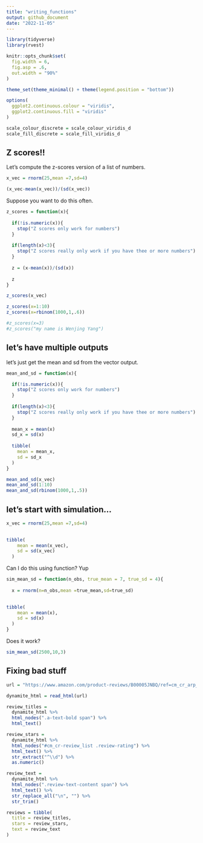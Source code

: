 ```yaml
---
title: "writing_functions"
output: github_document
date: "2022-11-05"
---
```


```r
library(tidyverse)
library(rvest)

knitr::opts_chunk$set(
  fig.width = 6,
  fig.asp = .6,
  out.width = "90%"
)

theme_set(theme_minimal() + theme(legend.position = "bottom"))

options(
  ggplot2.continuous.colour = "viridis",
  ggplot2.continuous.fill = "viridis"
)

scale_colour_discrete = scale_colour_viridis_d
scale_fill_discrete = scale_fill_viridis_d
```


## Z scores!!

Let's compute the z-scores version of a list of numbers.

```r
x_vec = rnorm(25,mean =7,sd=4)

(x_vec-mean(x_vec))/(sd(x_vec))
```

Suppose you want to do this often.

```r
z_scores = function(x){
  
  if(!is.numeric(x)){
    stop("Z scores only work for numbers")
  }
  
  if(length(x)<3){
    stop("Z scores really only work if you have thee or more numbers")
  }
  
  z = (x-mean(x))/(sd(x))
  
  z
}
```

```r
z_scores(x_vec)

z_scores(x=1:10)
z_scores(x=rbinom(1000,1,.6))

#z_scores(x=3)
#z_scores("my name is Wenjing Yang")
```

## let's have multiple outputs

let's just get the mean and sd from the vector output.

```r
mean_and_sd = function(x){

  if(!is.numeric(x)){
    stop("Z scores only work for numbers")
  }
  
  if(length(x)<3){
    stop("Z scores really only work if you have thee or more numbers")
  }
  
  mean_x = mean(x)
  sd_x = sd(x)
  
  tibble(
    mean = mean_x,
    sd = sd_x
  )
}
```

```r
mean_and_sd(x_vec)
mean_and_sd(1:10)
mean_and_sd(rbinom(1000,1,.5))
```

## let's start with simulation...

```r
x_vec = rnorm(25,mean =7,sd=4)

  
tibble(
    mean = mean(x_vec),
    sd = sd(x_vec)
  )
```

Can I do this using function? Yup

```r
sim_mean_sd = function(n_obs, true_mean = 7, true_sd = 4){
  
  x = rnorm(n=n_obs,mean =true_mean,sd=true_sd)

  
tibble(
    mean = mean(x),
    sd = sd(x)
  )
}
```

Does it work?

```r
sim_mean_sd(2500,10,3)
```

## Fixing bad stuff

```r
url = "https://www.amazon.com/product-reviews/B00005JNBQ/ref=cm_cr_arp_d_viewopt_rvwer?ie=UTF8&reviewerType=avp_only_reviews&sortBy=recent&pageNumber=1"

dynamite_html = read_html(url)

review_titles = 
  dynamite_html %>%
  html_nodes(".a-text-bold span") %>%
  html_text()

review_stars = 
  dynamite_html %>%
  html_nodes("#cm_cr-review_list .review-rating") %>%
  html_text() %>%
  str_extract("^\\d") %>%
  as.numeric()

review_text = 
  dynamite_html %>%
  html_nodes(".review-text-content span") %>%
  html_text() %>% 
  str_replace_all("\n", "") %>% 
  str_trim()

reviews = tibble(
  title = review_titles,
  stars = review_stars,
  text = review_text
)
```

